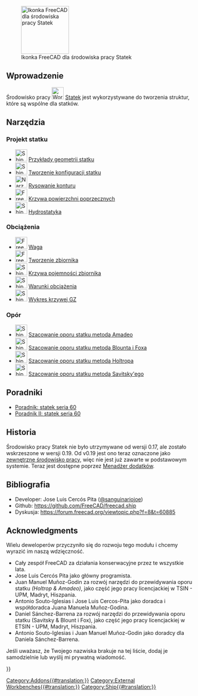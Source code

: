 <languages/>

[[Image:Workbench_Ship.svg|thumb|128px|Ikonka FreeCAD dla środowiska pracy Statek]]

{{TOCright}}

<span id="Introduction"></span>
==Wprowadzenie==

Środowisko pracy [[Image:Workbench_Ship.svg|32px]] [[Ship_Workbench/pl|Statek]] jest wykorzystywane do tworzenia struktur, które są wspólne dla statków.

<span id="The_Tools"></span>
==Narzędzia==

<span id="Ship_Design"></span>
===Projekt statku===

* [[Image:Ship_Load.svg|32px]] [[Ship_Geometries_Examples/pl|Przykłady geometrii statku]]
* [[Image:Ship_Logo.svg|32px]] [[Ship_New/pl|Tworzenie konfiguracji statku]]
* [[Image:Ship_OutlineDraw.svg|32px|Narzędzie do rysowania konturu statków]] [[Ship_Outline/pl|Rysowanie konturu]]
* [[Image:FreeCAD-Ship-AreaCurveIco.png|32px]] [[Ship_Area/pl|Krzywa powierzchni poprzecznych]]
* [[Image:Ship_Hydrostatics.png|32px]] [[Ship_Hydrostatics/pl|Hydrostatyka]]

<span id="Weights"></span>
===Obciążenia===

* [[Image:FreeCAD-Ship-WeightIco.png|32px]] [[Ship_Weight/pl|Waga]]
* [[Image:FreeCAD-Ship-TankIco.png|32px]] [[Ship_TankNew/pl|Tworzenie zbiornika]]
* [[Image:Ship TankCapacity.png|32px]] [[Ship_TankCapacity/pl|Krzywa pojemności zbiornika]]
* [[Image:Ship_Loading.png|32px]] [[Ship_Loading/pl|Warunki obciążenia]]
* [[Image:Ship_PlotGZ.png|32px]] [[Ship_PlotGZ/pl|Wykres krzywej GZ]]

<span id="Resistance"></span>
===Opór===

* [[Image:Ship_ResistanceAmadeo.svg|32px]] [[Ship_ResistanceAmadeo/pl|Szacowanie oporu statku metodą Amadeo]]
* [[Image:Ship_ResistanceBlountFox.svg|32px]] [[Ship_ResistanceBlountFox/pl|Szacowanie oporu statku metodą Blounta i Foxa]]
* [[Image:Ship_ResistanceHoltrop.svg|32px]] [[Ship_ResistanceHoltrop/pl|Szacowanie oporu statku metodą Holtropa]]
* [[Image:Ship_ResistanceSavitsky.svg|32px]] [[Ship_ResistanceSavitsky/pl|Szacowanie oporu statku metodą Savitsky'ego]]

<span id="Tutorials"></span>
==Poradniki==

* [[FreeCAD-Ship_s60_tutorial/pl|Poradnik: statek seria 60]]
* [[FreeCAD-Ship_s60_tutorial_(II)/pl|Poradnik II: statek seria 60]]

<span id="History"></span>
==Historia==

Środowisko pracy Statek nie było utrzymywane od wersji 0.17, ale zostało wskrzeszone w wersji 0.19. Od v0.19 jest ono teraz oznaczone jako [[External_workbenches/pl|zewnętrzne środowisko pracy]], więc nie jest już zawarte w podstawowym systemie. Teraz jest dostępne poprzez [[Std_AddonMgr/pl|Menadżer dodatków]].

<span id="References"></span>
==Bibliografia==

* Developer: Jose Luis Cercós Pita ([https://github.com/sanguinariojoe @sanguinariojoe])
* Github: https://github.com/FreeCAD/freecad.ship
* Dyskusja: https://forum.freecad.org/viewtopic.php?f=8&t=60885

==Acknowledgments==

Wielu deweloperów przyczyniło się do rozwoju tego modułu i chcemy wyrazić im naszą wdzięczność.

* Cały zespół FreeCAD za działania konserwacyjne przez te wszystkie lata.
* Jose Luis Cercós Pita jako główny programista.
* Juan Manuel Muñoz-Godin za rozwój narzędzi do przewidywania oporu statku ''(Holtrop & Amadeo)'', jako część jego pracy licencjackiej w TSIN - UPM, Madryt, Hiszpania.
* Antonio Souto-Iglesias i Jose Luis Cercos-Pita jako doradca i współdoradca Juana Manuela Muñoz-Godina.
* Daniel Sánchez-Barrena za rozwój narzędzi do przewidywania oporu statku (Savitsky & Blount i Fox), jako część jego pracy licencjackiej w ETSIN - UPM, Madryt, Hiszpania.
* Antonio Souto-Iglesias i Juan Manuel Muñoz-Godin jako doradcy dla Daniela Sánchez-Barrena.

Jeśli uważasz, że Twojego nazwiska brakuje na tej liście, dodaj je samodzielnie lub wyślij mi prywatną wiadomość.


{{Userdocnavi{{#translation:}}}}
[[Category:Addons{{#translation:}}]]
[[Category:External Workbenches{{#translation:}}]]
[[Category:Ship{{#translation:}}]]